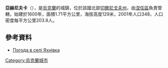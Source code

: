 {{coord|50|47|1|N|32|4|14|E|type:city(348)_region:UA_scale:100000|display=title}}

'''亞赫尼夫卡'''（{{lang-uk|Яхнівка}}），是[[烏克蘭|烏克蘭]]的城鎮，位於該國北部[[切爾尼戈夫州|切爾尼戈夫州]]，由[[涅任區|涅任區]]負責管轄，始建於1600年，面積1.71平方公里，海拔高度129米，2001年人口348，人口密度每平方公里203.8人。

==參考資料==
* [http://weather.in.ua/ua/chernigovskaja/29789 Погода в селі Яхнівка] {{Wayback|url=http://weather.in.ua/ua/chernigovskaja/29789 |date=20200803154410 }}

{{Ukraine-geo-stub}}
[[Category:烏克蘭城市|Category:烏克蘭城市]]